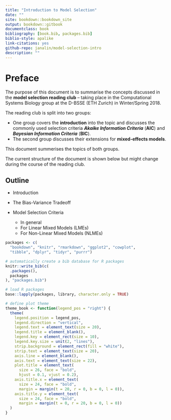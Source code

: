 ```yaml
---
title: "Introduction to Model Selection"
date: "" 
site: bookdown::bookdown_site
output: bookdown::gitbook
documentclass: book
bibliography: [book.bib, packages.bib]
biblio-style: apalike
link-citations: yes
github-repo: janalin/model-selection-intro
description: ""
---
```


# Preface {-}

The purpose of this document is to summarise the concepts discussed in the __model selection reading club__ -- taking place in the Computational Systems Biology group at the D-BSSE (ETH Zurich) in Winter/Spring 2018.

The reading club is split into two groups:

* One group covers the __introduction__ into the topic and discusses the commonly used selection criteria ___Akaike Information Criteria___ (__AIC__) and ___Bayesian Information Criteria___ (__BIC__).
* The second group discusses their extensions for __mixed-effects models__.


This document summerises the topics of both groups.

The current structure of the document is shown below but might change during the course of the reading club.


## Outline {-}

* Introduction

* The Bias-Variance Tradeoff

* Model Selection Criteria
    * In general
    * For Linear Mixed Models (LMEs)
    * For Non-Linear Mixed Models (NLMEs)

```r
packages <- c(
  "bookdown", "knitr", "rmarkdown", "ggplot2", "cowplot",
  "tibble", "dplyr", "tidyr", "purrr")

# automatically create a bib database for R packages
knitr::write_bib(c(
  .packages(),
  packages
), "packages.bib")

# load R packages
base::lapply(packages, library, character.only = TRUE)

# define plot theme
theme_book <- function(legend_pos = "right") {
  theme(
    legend.position = legend_pos,
    legend.direction = "vertical",
    legend.text = element_text(size = 20),
    legend.title = element_blank(),
    legend.key = element_rect(size = 10),
    legend.key.size = unit(2, "lines"),
    strip.background = element_rect(fill = "white"),
    strip.text = element_text(size = 20),
    axis.line = element_blank(),
    axis.text = element_text(size = 22),
    plot.title = element_text(
      size = 26, face = "bold",
      hjust = 0.1, vjust = 0.2),
    axis.title.x = element_text(
      size = 24, face = "bold",
      margin = margin(t = 20, r = 0, b = 0, l = 0)),
    axis.title.y = element_text(
      size = 24, face = "bold",
      margin = margin(t = 0, r = 20, b = 0, l = 0))
  )
}

```
